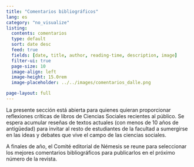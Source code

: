 ```yaml
---
title: "Comentarios bibliográficos"
lang: es
category: "no_visualize"
listing:
  contents: comentarios
  type: default
  sort: date desc
  feed: true
  fields: [date, title, author, reading-time, description, image]
  filter-ui: true
  page-size: 10
  image-align: left
  image-height: 15.0rem
  image-placeholder: ../../images/comentarios_dalle.png

page-layout: full
---
```


La presente sección está abierta para quienes quieran proporcionar reflexiones críticas de libros de Ciencias Sociales recientes al público. Se espera acumular reseñas de textos actuales (con menos de 10 años de antigüedad) para invitar al resto de estudiantes de la facultad a sumergirse en las ideas y debates que vive el campo de las ciencias sociales.

A finales de año, el Comité editorial de Némesis se reune para seleccionar los mejores comentarios bibliográficos para publicarlos en el próximo número de la revista.
